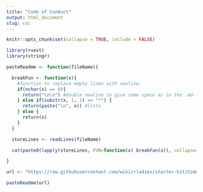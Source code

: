 ```yaml
---
title: "Code of Conduct"
output: html_document
slug: coc
---
```


```r
knitr::opts_chunk$set(collapse = TRUE, include = FALSE)

library(rvest)
library(stringr)

pasteReadme <- function(fileName){

  breakFun <- function(x){
    #function to replace empty lines with newline. 
    if(nchar(x) == 0){
      return("\n\n") #double newline to give same space as in the .md-file
    } else if(substr(x, 1, 1) == "*") {
      return(paste("\n", x)) #lists
    } else {
      return(x)
    }
  }

  storeLines <- readLines(fileName)

  cat(paste0(lapply(storeLines, FUN=function(x) breakFun(x)), collapse=""))

}

url <- "https://raw.githubusercontent.com/wiki/rladies/starter-kit/Code-of-Conduct.md"
```

```r
pasteReadme(url)
```